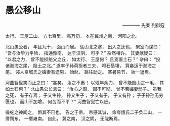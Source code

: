 # 愚公移山 {#yugong}

<p style="text-align: right;">
———— 先秦 列御寇 
</p>

太行、 王屋二山， 方七百里， 高万仞， 本在冀州之南， 河阳之北。

北山愚公者， 年且九十， 面山而居。 惩山北之塞， 出入之迂也， 聚室而谋曰： “吾与汝毕力平险， 指通豫南， 达于汉阴， 可乎？” 杂然相许。 其妻献疑曰： “以君之力， 曾不能损魁父之丘， 如太行、 王屋何？ 且焉置土石？” 杂曰： “投诸渤海之尾， 隐土之北。” 遂率子孙荷担者三夫， 叩石垦壤， 箕畚运于渤海之尾。 邻人京城氏之孀妻有遗男， 始龀， 跳往助之。 寒暑易节， 始一返焉。

河曲智叟笑而止之曰： “甚矣， 汝之不惠！ 以残年余力， 曾不能毁山之一毛， 其如土石何？” 北山愚公长息曰： “汝心之固， 固不可彻， 曾不若孀妻弱子。 虽我之死， 有子存焉； 子又生孙， 孙又生子； 子又有子， 子又有孙； 子子孙孙无穷匮也， 而山不加增， 何苦而不平？” 河曲智叟亡以应。

操蛇之神闻之， 惧其不已也， 告之于帝。 帝感其诚， 命夸娥氏二子负二山， 一厝朔东， 一厝雍南。 自此， 冀之南， 汉之阴， 无陇断焉。 
